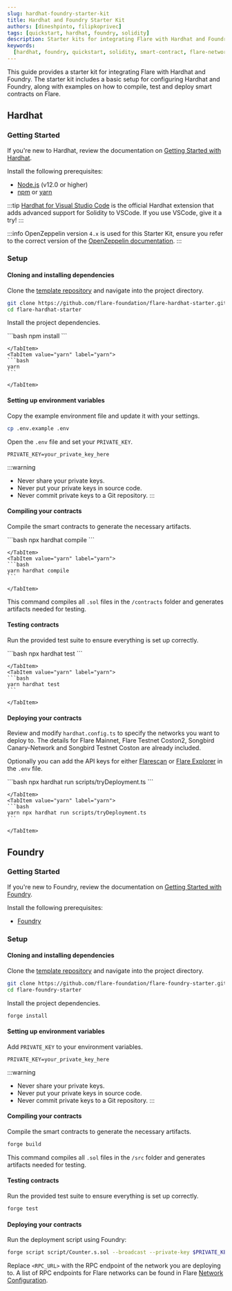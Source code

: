 ```yaml
---
slug: hardhat-foundry-starter-kit
title: Hardhat and Foundry Starter Kit
authors: [dineshpinto, filipkoprivec]
tags: [quickstart, hardhat, foundry, solidity]
description: Starter kits for integrating Flare with Hardhat and Foundry.
keywords:
  [hardhat, foundry, quickstart, solidity, smart-contract, flare-network]
---
```



This guide provides a starter kit for integrating Flare with Hardhat and Foundry. The starter kit includes a basic setup for configuring Hardhat and Foundry, along with examples on how to compile, test and deploy smart contracts on Flare.

## Hardhat

### Getting Started

If you're new to Hardhat, review the documentation on [Getting Started with Hardhat](https://hardhat.org/hardhat-runner/docs/getting-started#overview).

Install the following prerequisites:

- [Node.js](https://nodejs.org/en) (v12.0 or higher)
- [npm](https://nodejs.org/en/learn/getting-started/an-introduction-to-the-npm-package-manager) or [yarn](https://yarnpkg.com)

:::tip
[Hardhat for Visual Studio Code](https://hardhat.org/hardhat-vscode) is the official Hardhat extension that adds advanced support for Solidity to VSCode. If you use VSCode, give it a try!
:::

:::info
OpenZeppelin version `4.x` is used for this Starter Kit, ensure you refer to the correct version of the [OpenZeppelin documentation](https://docs.openzeppelin.com/contracts/4.x/).
:::

### Setup

#### Cloning and installing dependencies

Clone the [template repository](https://github.com/flare-foundation/flare-hardhat-starter) and navigate into the project directory.

```bash
git clone https://github.com/flare-foundation/flare-hardhat-starter.git
cd flare-hardhat-starter
```

Install the project dependencies.

<Tabs groupId="jsmanager">
  <TabItem value="npm" label="npm" default>
   ```bash
   npm install
   ```

    </TabItem>
    <TabItem value="yarn" label="yarn">
    ```bash
    yarn
    ```

    </TabItem>

</Tabs>

#### Setting up environment variables

Copy the example environment file and update it with your settings.

```bash
cp .env.example .env
```

Open the `.env` file and set your `PRIVATE_KEY`.

```text
PRIVATE_KEY=your_private_key_here
```

:::warning

- Never share your private keys.
- Never put your private keys in source code.
- Never commit private keys to a Git repository.
  :::

#### Compiling your contracts

Compile the smart contracts to generate the necessary artifacts.

<Tabs groupId="jsmanager">
    <TabItem value="npm" label="npm" default>
    ```bash
    npx hardhat compile
    ```

    </TabItem>
    <TabItem value="yarn" label="yarn">
    ```bash
    yarn hardhat compile
    ```

    </TabItem>

</Tabs>

This command compiles all `.sol` files in the `/contracts` folder and generates artifacts needed for testing.

#### Testing contracts

Run the provided test suite to ensure everything is set up correctly.

<Tabs groupId="jsmanager">
    <TabItem value="npm" label="npm" default>
    ```bash
    npx hardhat test
    ```

    </TabItem>
    <TabItem value="yarn" label="yarn">
    ```bash
    yarn hardhat test
    ```

    </TabItem>

</Tabs>

#### Deploying your contracts

Review and modify `hardhat.config.ts` to specify the networks you want to deploy to. The details for Flare Mainnet, Flare Testnet Coston2, Songbird Canary-Network and Songbird Testnet Coston are already included.

Optionally you can add the API keys for either [Flarescan](https://flarescan.com) or [Flare Explorer](https://flarescan.com) in the `.env` file.

<Tabs groupId="jsmanager">
    <TabItem value="npm" label="npm" default>
    ```bash
    npx hardhat run scripts/tryDeployment.ts
    ```

    </TabItem>
    <TabItem value="yarn" label="yarn">
    ```bash
    yarn npx hardhat run scripts/tryDeployment.ts
    ```

    </TabItem>

</Tabs>

## Foundry

### Getting Started

If you're new to Foundry, review the documentation on [Getting Started with Foundry](https://book.getfoundry.sh).

Install the following prerequisites:

- [Foundry](https://book.getfoundry.sh/getting-started/installation.html)

### Setup

#### Cloning and installing dependencies

Clone the [template repository](https://github.com/flare-foundation/flare-foundry-starter) and navigate into the project directory.

```bash
git clone https://github.com/flare-foundation/flare-foundry-starter.git
cd flare-foundry-starter
```

Install the project dependencies.

```bash
forge install
```

#### Setting up environment variables

Add `PRIVATE_KEY` to your environment variables.

```text
PRIVATE_KEY=your_private_key_here
```

:::warning

- Never share your private keys.
- Never put your private keys in source code.
- Never commit private keys to a Git repository.
  :::

#### Compiling your contracts

Compile the smart contracts to generate the necessary artifacts.

```bash
forge build
```

This command compiles all `.sol` files in the `/src` folder and generates artifacts needed for testing.

#### Testing contracts

Run the provided test suite to ensure everything is set up correctly.

```bash
forge test
```

#### Deploying your contracts

Run the deployment script using Foundry:

```bash
forge script script/Counter.s.sol --broadcast --private-key $PRIVATE_KEY --rpc-url <RPC_URL>
```

Replace `<RPC_URL>` with the RPC endpoint of the network you are deploying to. A list of RPC endpoints for Flare networks can be found in Flare [Network Configuration](/docs/network#configuration).
